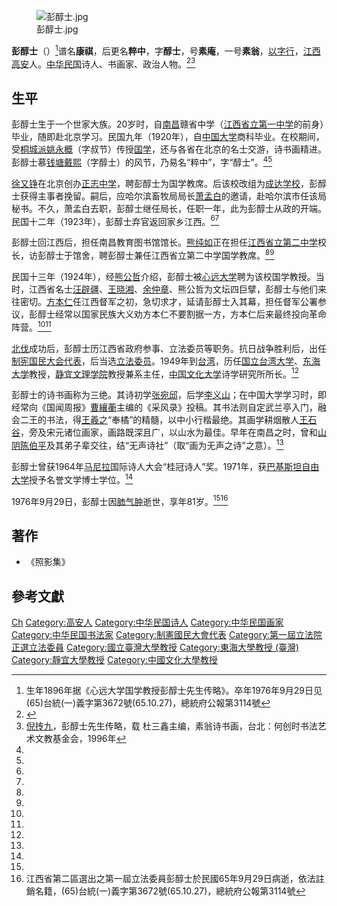 [[File:彭醇士.jpg|thumb]]

'''彭醇士'''（{{bd|1896年||1976年|9月29日}}）<ref>生年1896年据《心远大学国学教授彭醇士先生传略》。卒年1976年9月29日见(65)台統(一)義字第3672號(65.10.27)，總統府公報第3114號</ref>谱名'''康祺'''，后更名'''粹中'''，字'''醇士'''，号'''素庵'''，一号'''素翁'''，[[以字行|以字行]]，[[江西|江西]][[高安|高安]]人。[[中华民国|中华民国]]诗人、书画家、政治人物。<ref name=ncez>{{Cite web |url=http://www.jxncez.cn/News.shtml?p5=92534 |title=心远大学国学教授彭醇士先生传略，南昌二中，2006-10-24 |access-date=2013-06-18 |archive-url=https://web.archive.org/web/20160304073121/http://www.jxncez.cn/News.shtml?p5=92534 |archive-date=2016-03-04 |dead-url=yes }}</ref><ref name=ni>[[倪摶九|倪抟九]]，彭醇士先生传略，载 杜三鑫主编，素翁诗书画，台北：何创时书法艺术文教基金会，1996年</ref>

==生平==
彭醇士生于一个世家大族。20岁时，自[[南昌|南昌]]赣省中学（[[江西省立第一中学|江西省立第一中学]]的前身）毕业，随即赴北京学习。民国九年（1920年），自[[北平中国大学|中国大学]]商科毕业。在校期间，受[[桐城派|桐城派]][[姚永概|姚永概]]（字叔节）传授[[国学|国学]]，还与各省在北京的名士交游，诗书画精进。彭醇士慕[[钱塘县|钱塘]][[戴熙|戴熙]]（字醇士）的风节，乃易名“粹中”，字“醇士”。<ref name=ncez/><ref name=ni/>

[[徐又铮|徐又铮]]在北京创办[[正志中学|正志中学]]，聘彭醇士为国学教席。后该校改组为[[成达学校|成达学校]]，彭醇士获得主事者挽留。嗣后，应哈尔滨畜牧局局长[[萧孟白|萧孟白]]的邀请，赴哈尔滨市任该局秘书。不久，萧孟白去职，彭醇士继任局长，任职一年，此为彭醇士从政的开端。民国十二年（1923年），彭醇士弃官返回家乡江西。<ref name=ncez/><ref name=ni/>

彭醇士回江西后，担任南昌教育图书馆馆长。[[熊纯如|熊纯如]]正在担任[[江西省立第二中学|江西省立第二中学]]校长，访彭醇士于馆舍，聘彭醇士兼任江西省立第二中学国学教席。<ref name=ncez/><ref name=ni/>

民国十三年（1924年），经[[熊公哲|熊公哲]]介绍，彭醇士被[[心远大学|心远大学]]聘为该校国学教授。当时，江西省名士[[汪辟疆|汪辟疆]]、[[王晓湘|王晓湘]]、[[余仲章|余仲章]]、熊公哲为文坛四巨擘，彭醇士与他们来往密切。[[方本仁|方本仁]]任江西督军之初，急切求才，延请彭醇士入其幕，担任督军公署参议，彭醇士经常以国家民族大义劝方本仁不要割据一方，方本仁后来最终投向革命阵营。<ref name=ncez/><ref name=ni/>

[[北伐|北伐]]成功后，彭醇士历江西省政府参事、立法委员等职务。抗日战争胜利后，出任[[制宪国民大会代表|制宪国民大会代表]]，后当选[[立法委员|立法委员]]。1949年到[[台湾|台湾]]，历任[[国立台湾大学|国立台湾大学]]、[[東海大學_(台灣)|东海大学]]教授，[[静宜文理学院|静宜文理学院]]教授兼系主任，[[中国文化大学|中国文化大学]]诗学研究所所长。<ref name=ni/>

彭醇士的诗书画称为三绝。其诗初学[[张宛邱|张宛邱]]，后学[[李义山|李义山]]；在中国大学学习时，即经常向《国闻周报》[[曹纕蘅|曹纕蘅]]主编的《采风录》投稿。其书法则自定武兰亭入门，融会二王的书法，得[[王羲之|王羲之]]“奉橘”的精髓，以中小行楷最绝。其画学耕烟散人[[王石谷|王石谷]]，旁及宋元诸位画家，画路既深且广，以山水为最佳。早年在南昌之时，曾和[[山阴县_(浙江省)|山阴]][[陈伯平|陈伯平]]及其弟子辈交往，结“无声诗社”（取“画为无声之诗”之意）。<ref name=ncez/>

彭醇士曾获1964年[[马尼拉|马尼拉]]国际诗人大会“桂冠诗人”奖。1971年，获[[巴基斯坦自由大学|巴基斯坦自由大学]]授予名誉文学博士学位。<ref name=ncez/>

1976年9月29日，彭醇士因[[肺气肿|肺气肿]]逝世，享年81岁。<ref name=ncez/><ref>江西省第二區選出之第一屆立法委員彭醇士於民國65年9月29日病逝，依法註銷名籍，(65)台統(一)義字第3672號(65.10.27)，總統府公報第3114號</ref>

==著作==
*《照影集》

==參考文獻 ==
{{reflist}}

{{第4屆中華民國訓政時期立法委員名單}}
{{DEFAULTSORT:Peng彭}}
[[Category:彭姓|Ch]]
[[Category:高安人|Category:高安人]]
[[Category:中华民国诗人|Category:中华民国诗人]]
[[Category:中华民国画家|Category:中华民国画家]]
[[Category:中华民国书法家|Category:中华民国书法家]]
[[Category:制憲國民大會代表|Category:制憲國民大會代表]]
[[Category:第一屆立法院正選立法委員|Category:第一屆立法院正選立法委員]]
[[Category:國立臺灣大學教授|Category:國立臺灣大學教授]]
[[Category:東海大學教授_(臺灣)|Category:東海大學教授 (臺灣)]]
[[Category:靜宜大學教授|Category:靜宜大學教授]]
[[Category:中國文化大學教授|Category:中國文化大學教授]]